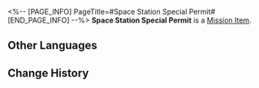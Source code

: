 <%-- [PAGE_INFO]
PageTitle=#Space Station Special Permit#
[END_PAGE_INFO] --%>
{{Item Infobox
|id          = 140037
|image       = Item Space Station Special Permit.png
|type        = Mission Item
|invCategory = Missions
|rarity      = 3
|effect      = 
|description = A Space Station Special Permit issued by Asta and Arlan. Allows you to freely enter and exit most cabins of the space station.
}}
{{Description|''"Why not all cabins you ask? Let's just say, researchers of Herta Space Station are all crouching tigers, I don't want to limit their imaginations when it comes to unlocking things."''}}
'''Space Station Special Permit''' is a [[Mission Item]].

==Other Languages==
{{Other Languages
|en   = Space Station Special Permit
|zhs  = 「黑塔」特许通行认证
|zht  = 「黑塔」特許通行證
|ja   = 「ヘルタ」特許通行証
|ko   = 「헤르타」 특별 통행증
|es   = Permiso de acceso a la Estación Espacial Herta
|fr   = Permis spécial de la station spatiale
|ru   = Особый пропуск «Герты»
|th   = บัตรผ่านพิเศษ "Herta"
|vi   = Giấy Phép Đặc Biệt Herta
|de   = Sondererlaubnis der Raumstation
|id   = Izin Akses Khusus Stasiun Luar Angkasa
|pt   = Permissão Especial de Estação Espacial
}}

==Change History==
{{Change History|1.0}}